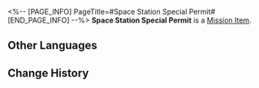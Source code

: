 <%-- [PAGE_INFO]
PageTitle=#Space Station Special Permit#
[END_PAGE_INFO] --%>
{{Item Infobox
|id          = 140037
|image       = Item Space Station Special Permit.png
|type        = Mission Item
|invCategory = Missions
|rarity      = 3
|effect      = 
|description = A Space Station Special Permit issued by Asta and Arlan. Allows you to freely enter and exit most cabins of the space station.
}}
{{Description|''"Why not all cabins you ask? Let's just say, researchers of Herta Space Station are all crouching tigers, I don't want to limit their imaginations when it comes to unlocking things."''}}
'''Space Station Special Permit''' is a [[Mission Item]].

==Other Languages==
{{Other Languages
|en   = Space Station Special Permit
|zhs  = 「黑塔」特许通行认证
|zht  = 「黑塔」特許通行證
|ja   = 「ヘルタ」特許通行証
|ko   = 「헤르타」 특별 통행증
|es   = Permiso de acceso a la Estación Espacial Herta
|fr   = Permis spécial de la station spatiale
|ru   = Особый пропуск «Герты»
|th   = บัตรผ่านพิเศษ "Herta"
|vi   = Giấy Phép Đặc Biệt Herta
|de   = Sondererlaubnis der Raumstation
|id   = Izin Akses Khusus Stasiun Luar Angkasa
|pt   = Permissão Especial de Estação Espacial
}}

==Change History==
{{Change History|1.0}}